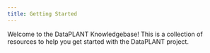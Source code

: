 ```yaml
---
title: Getting Started
---
```


Welcome to the DataPLANT Knowledgebase! This is a collection of resources to help you get started with the DataPLANT project.